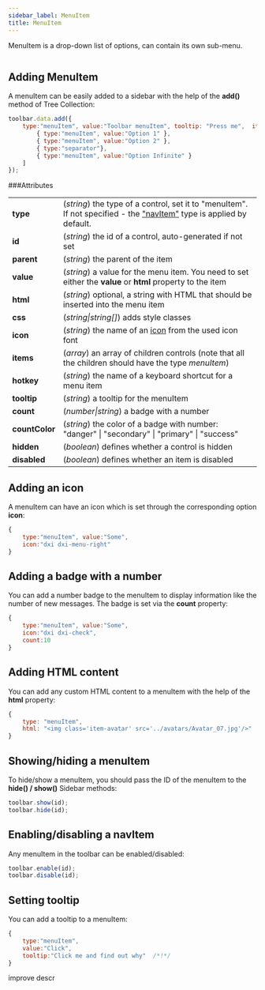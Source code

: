 ```yaml
---
sidebar_label: MenuItem
title: MenuItem
---          
```


MenuItem is a drop-down list of options, can contain its own sub-menu. 

<img style="margin: 0px 0px 0px 20px; display: block;" src="toolbar/menuitem.png" alt=""/>

Adding MenuItem
----------------

A menuItem can be easily added to a sidebar with the help of the <strong>add()</strong> method of Tree Collection:

~~~js
toolbar.data.add({
    type:"menuItem", value:"Toolbar menuItem", tooltip: "Press me",  items:[
        { type:"menuItem", value:"Option 1" },
        { type:"menuItem", value:"Option 2" },
        { type:"separator"},
        { type:"menuItem", value:"Option Infinite" }
    ]
});
~~~

###Attributes

<table class="webixdoc_links">
	<tbody>
        <tr>
			<td class="webixdoc_links0"><b>type</b></td>
			<td>(<i>string</i>) the type of a control, set it to "menuItem". If not specified - the <a href="https://docs.dhtmlx.com/suite/toolbar__navitem.html">"navItem"</a> type is applied by default.</td>
		</tr>
        <tr>
			<td class="webixdoc_links0"><b>id</b></td>
			<td>(<i>string</i>) the id of a control, auto-generated if not set</td>
		</tr>
		<tr>
			<td class="webixdoc_links0"><b>parent</b></td>
			<td>(<i>string</i>) the parent of the item</td>
		</tr>
		 <tr>
			<td class="webixdoc_links0"><b>value</b></td>
			<td>(<i>string</i>)  a value for the menu item. You need to set either the <b>value</b> or <b>html</b> property to the item</td>
		</tr>
		<tr>
			<td class="webixdoc_links0"><b>html</b></td>
			<td>(<i>string</i>) optional, a string with HTML that should be inserted into the menu item</td>
		</tr>
		<tr>
			<td class="webixdoc_links0"><b>css</b></td>
			<td>(<i>string|string[]</i>) adds style classes</td>
		</tr>
        <tr>
			<td class="webixdoc_links0"><b>icon</b></td>
			<td>(<i>string</i>) the name of an <a href="https://docs.dhtmlx.com/suite/menu__fa_icons.html">icon</a> from the used icon font</td>
		</tr>
        <tr>
			<td class="webixdoc_links0"><b>items</b></td>
			<td>(<i>array</i>) an array of children controls (note that all the children should have the type <i>menuItem</i>)</td>
		</tr>
		<tr>
			<td class="webixdoc_links0"><b>hotkey</b></td>
			<td>(<i>string</i>) the name of a keyboard shortcut for a menu item</td>
		</tr>
		<tr>
			<td class="webixdoc_links0"><b>tooltip</b></td>
			<td>(<i>string</i>) a tooltip for the menuItem</td>
		</tr>
         <tr>
			<td class="webixdoc_links0"><b>count</b></td>
			<td>(<i>number|string</i>) a badge with a number</td>
		</tr>
        <tr>
			<td class="webixdoc_links0"><b>countColor</b></td>
			<td>(<i>string</i>) the color of a badge with number: "danger" | "secondary" | "primary" | "success" </td>
		</tr>
        <tr>
			<td class="webixdoc_links0"><b>hidden</b></td>
			<td>(<i>boolean</i>) defines whether a control is hidden</td>
		</tr>
		<tr>
			<td class="webixdoc_links0"><b>disabled</b></td>
			<td>(<i>boolean</i>) defines whether an item is disabled</td>
		</tr>
    </tbody>
</table>


## Adding an icon

A menuItem can have an icon which is set through the corresponding option <strong>icon</strong>:

~~~js
{
    type:"menuItem", value:"Some",
    icon:"dxi dxi-menu-right"
}
~~~

## Adding a badge with a number

You can add a number badge to the menuItem to display information like the number of new messages. The badge is set via the <strong>count</strong> property:

~~~js
{
    type:"menuItem", value:"Some",
    icon:"dxi dxi-check",
    count:10
}
~~~

## Adding HTML content

You can add any custom HTML content to a menuItem with the help of the <strong>html</strong> property:

~~~js
{
    type: "menuItem",
    html: "<img class='item-avatar' src='../avatars/Avatar_07.jpg'/>"
}
~~~

## Showing/hiding a menuItem

To hide/show a menuItem, you should pass the ID of the menuItem to the <strong>hide() / show()</strong> Sidebar methods:

~~~js
toolbar.show(id);
toolbar.hide(id);
~~~

## Enabling/disabling a navItem 

Any menuItem in the toolbar can be enabled/disabled:

~~~js
toolbar.enable(id);
toolbar.disable(id);
~~~

## Setting tooltip

You can add a tooltip to a menuItem:

~~~js
{
    type:"menuItem", 
    value:"Click", 
    tooltip:"Click me and find out why"  /*!*/
}
~~~



improve descr
